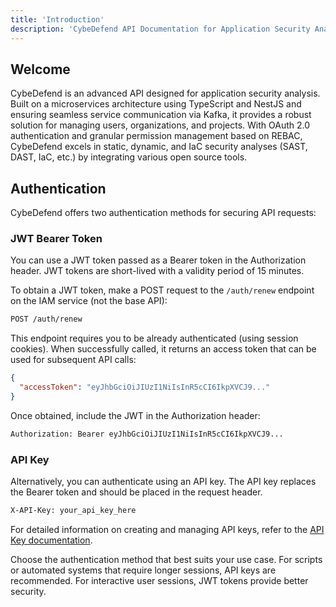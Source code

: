 ```yaml
---
title: 'Introduction'
description: 'CybeDefend API Documentation for Application Security Analysis'
---
```


## Welcome

CybeDefend is an advanced API designed for application security analysis. Built on a microservices architecture using TypeScript and NestJS and ensuring seamless service communication via Kafka, it provides a robust solution for managing users, organizations, and projects. With OAuth 2.0 authentication and granular permission management based on REBAC, CybeDefend excels in static, dynamic, and IaC security analyses (SAST, DAST, IaC, etc.) by integrating various open source tools.

## Authentication

CybeDefend offers two authentication methods for securing API requests:

### JWT Bearer Token

You can use a JWT token passed as a Bearer token in the Authorization header. JWT tokens are short-lived with a validity period of 15 minutes.

To obtain a JWT token, make a POST request to the `/auth/renew` endpoint on the IAM service (not the base API):

```bash
POST /auth/renew
```

This endpoint requires you to be already authenticated (using session cookies). When successfully called, it returns an access token that can be used for subsequent API calls:

```json
{
  "accessToken": "eyJhbGciOiJIUzI1NiIsInR5cCI6IkpXVCJ9..."
}
```

Once obtained, include the JWT in the Authorization header:

```bash
Authorization: Bearer eyJhbGciOiJIUzI1NiIsInR5cCI6IkpXVCJ9...
```

### API Key

Alternatively, you can authenticate using an API key. The API key replaces the Bearer token and should be placed in the request header.

```bash
X-API-Key: your_api_key_here
```

For detailed information on creating and managing API keys, refer to the [API Key documentation](/static-scanning-code-repository/local-code-scanning/introduction-api-key#api-key-creation-tutorial).

Choose the authentication method that best suits your use case. For scripts or automated systems that require longer sessions, API keys are recommended. For interactive user sessions, JWT tokens provide better security.